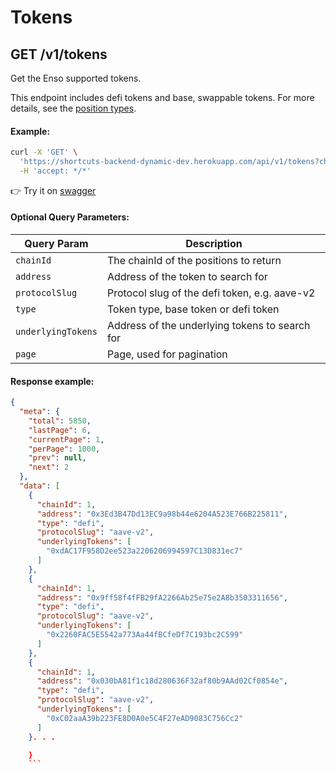 # Tokens
## GET /v1/tokens

Get the Enso supported tokens.

This endpoint includes defi tokens and base, swappable tokens.
For more details, see the [position types](/concepts).

#### Example:

```bash copy
curl -X 'GET' \
  'https://shortcuts-backend-dynamic-dev.herokuapp.com/api/v1/tokens?chainId=1&page=1' \
  -H 'accept: */*'
```

👉 Try it on [swagger](https://api.enso.finance/api#/metadata/TokensController_tokens)

#### Optional Query Parameters:

| Query Param         | Description                                   |
| ------------------- | --------------------------------------------- |
| `chainId`           | The chainId of the positions to return        |
| `address`           | Address of the token to search for            |
| `protocolSlug`      | Protocol slug of the defi token, e.g. aave-v2  |
| `type`              | Token type, base token or defi token           |
| `underlyingTokens`  | Address of the underlying tokens to search for|
| `page`              | Page, used for pagination                     |

#### Response example:

```json
{
  "meta": {
    "total": 5850,
    "lastPage": 6,
    "currentPage": 1,
    "perPage": 1000,
    "prev": null,
    "next": 2
  },
  "data": [
    {
      "chainId": 1,
      "address": "0x3Ed3B47Dd13EC9a98b44e6204A523E766B225811",
      "type": "defi",
      "protocolSlug": "aave-v2",
      "underlyingTokens": [
        "0xdAC17F958D2ee523a2206206994597C13D831ec7"
      ]
    },
    {
      "chainId": 1,
      "address": "0x9ff58f4fFB29fA2266Ab25e75e2A8b3503311656",
      "type": "defi",
      "protocolSlug": "aave-v2",
      "underlyingTokens": [
        "0x2260FAC5E5542a773Aa44fBCfeDf7C193bc2C599"
      ]
    },
    {
      "chainId": 1,
      "address": "0x030bA81f1c18d280636F32af80b9AAd02Cf0854e",
      "type": "defi",
      "protocolSlug": "aave-v2",
      "underlyingTokens": [
        "0xC02aaA39b223FE8D0A0e5C4F27eAD9083C756Cc2"
      ]
    }. . .

    }
    ```
   

